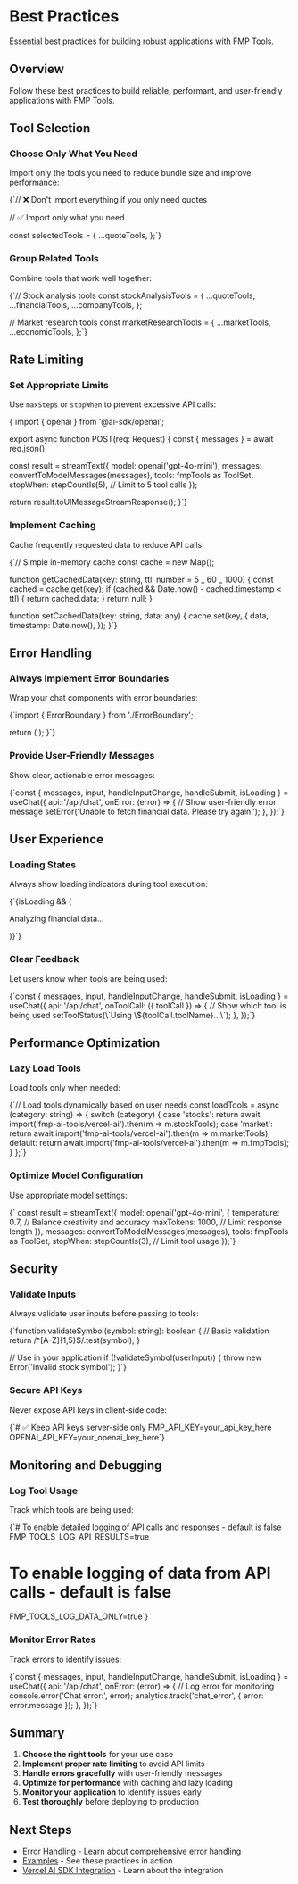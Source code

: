 # Best Practices

Essential best practices for building robust applications with FMP Tools.

## Overview

Follow these best practices to build reliable, performant, and user-friendly applications with FMP Tools.

## Tool Selection

### Choose Only What You Need

Import only the tools you need to reduce bundle size and improve performance:

<CodeBlock language="typescript">
{`// ❌ Don't import everything if you only need quotes

// ✅ Import only what you need

const selectedTools = {
...quoteTools,
};`}

</CodeBlock>

### Group Related Tools

Combine tools that work well together:

<CodeBlock language="typescript">
{`// Stock analysis tools
const stockAnalysisTools = {
  ...quoteTools,
  ...financialTools,
  ...companyTools,
};

// Market research tools
const marketResearchTools = {
...marketTools,
...economicTools,
};`}

</CodeBlock>

## Rate Limiting

### Set Appropriate Limits

Use `maxSteps` or `stopWhen` to prevent excessive API calls:

<CodeBlock language="typescript" filename="app/api/chat/route.ts">
{`import { openai } from '@ai-sdk/openai';

export async function POST(req: Request) {
  const { messages } = await req.json();

const result = streamText({
model: openai('gpt-4o-mini'),
messages: convertToModelMessages(messages),
tools: fmpTools as ToolSet,
stopWhen: stepCountIs(5), // Limit to 5 tool calls
});

return result.toUIMessageStreamResponse();
}`}

</CodeBlock>

### Implement Caching

Cache frequently requested data to reduce API calls:

<CodeBlock language="typescript">
{`// Simple in-memory cache
const cache = new Map();

function getCachedData(key: string, ttl: number = 5 _ 60 _ 1000) {
const cached = cache.get(key);
if (cached && Date.now() - cached.timestamp < ttl) {
return cached.data;
}
return null;
}

function setCachedData(key: string, data: any) {
cache.set(key, {
data,
timestamp: Date.now(),
});
}`}

</CodeBlock>

## Error Handling

### Always Implement Error Boundaries

Wrap your chat components with error boundaries:

<CodeBlock language="typescript">
{`import { ErrorBoundary } from './ErrorBoundary';

  return (
    <ErrorBoundary>
      <Chat />
    </ErrorBoundary>
  );
}`}
</CodeBlock>

### Provide User-Friendly Messages

Show clear, actionable error messages:

<CodeBlock language="typescript">
  {`const { messages, input, handleInputChange, handleSubmit, isLoading } = useChat({
  api: '/api/chat',
  onError: (error) => {
    // Show user-friendly error message
    setError('Unable to fetch financial data. Please try again.');
  },
});`}
</CodeBlock>

## User Experience

### Loading States

Always show loading indicators during tool execution:

<CodeBlock language="typescript">
  {`{isLoading && (
  <div className="mb-4 p-4 bg-blue-50 border border-blue-200 rounded-lg">
    <p className="text-blue-600">Analyzing financial data...</p>
  </div>
)}`}
</CodeBlock>

### Clear Feedback

Let users know when tools are being used:

<CodeBlock language="typescript">
  {`const { messages, input, handleInputChange, handleSubmit, isLoading } = useChat({
  api: '/api/chat',
  onToolCall: ({ toolCall }) => {
    // Show which tool is being used
    setToolStatus(\`Using \${toolCall.toolName}...\`);
  },
});`}
</CodeBlock>

## Performance Optimization

### Lazy Load Tools

Load tools only when needed:

<CodeBlock language="typescript">
  {`// Load tools dynamically based on user needs
const loadTools = async (category: string) => {
  switch (category) {
    case 'stocks':
      return await import('fmp-ai-tools/vercel-ai').then(m => m.stockTools);
    case 'market':
      return await import('fmp-ai-tools/vercel-ai').then(m => m.marketTools);
    default:
      return await import('fmp-ai-tools/vercel-ai').then(m => m.fmpTools);
  }
};`}
</CodeBlock>

### Optimize Model Configuration

Use appropriate model settings:

<CodeBlock language="typescript" filename="app/api/chat/route.ts">
  {`  const result = streamText({
    model: openai('gpt-4o-mini', {
      temperature: 0.7, // Balance creativity and accuracy
      maxTokens: 1000,  // Limit response length
    }),
    messages: convertToModelMessages(messages),
    tools: fmpTools as ToolSet,
    stopWhen: stepCountIs(3), // Limit tool usage
  });`}
</CodeBlock>

## Security

### Validate Inputs

Always validate user inputs before passing to tools:

<CodeBlock language="typescript">
{`function validateSymbol(symbol: string): boolean {
  // Basic validation
  return /^[A-Z]{1,5}$/.test(symbol);
}

// Use in your application
if (!validateSymbol(userInput)) {
throw new Error('Invalid stock symbol');
}`}

</CodeBlock>

### Secure API Keys

Never expose API keys in client-side code:

<CodeBlock language="bash" filename=".env.local">
  {`# ✅ Keep API keys server-side only
FMP_API_KEY=your_api_key_here
OPENAI_API_KEY=your_openai_key_here`}
</CodeBlock>

## Monitoring and Debugging

### Log Tool Usage

Track which tools are being used:

<CodeBlock language="bash" filename=".env.local">
  {`# To enable detailed logging of API calls and responses - default is false
FMP_TOOLS_LOG_API_RESULTS=true

# To enable logging of data from API calls - default is false

FMP_TOOLS_LOG_DATA_ONLY=true`}

</CodeBlock>

### Monitor Error Rates

Track errors to identify issues:

<CodeBlock language="typescript">
  {`const { messages, input, handleInputChange, handleSubmit, isLoading } = useChat({
  api: '/api/chat',
  onError: (error) => {
    // Log error for monitoring
    console.error('Chat error:', error);
    analytics.track('chat_error', { error: error.message });
  },
});`}
</CodeBlock>

## Summary

1. **Choose the right tools** for your use case
2. **Implement proper rate limiting** to avoid API limits
3. **Handle errors gracefully** with user-friendly messages
4. **Optimize for performance** with caching and lazy loading
5. **Monitor your application** to identify issues early
6. **Test thoroughly** before deploying to production

## Next Steps

- [Error Handling](/docs/tools/error-handling) - Learn about comprehensive error handling
- [Examples](/docs/tools/examples) - See these practices in action
- [Vercel AI SDK Integration](/docs/tools/vercel-ai) - Learn about the integration
